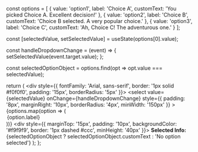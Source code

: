   const options = [
    { value: 'option1', label: 'Choice A', customText: 'You picked Choice A. Excellent decision!' },
    { value: 'option2', label: 'Choice B', customText: 'Choice B selected. A very popular choice.' },
    { value: 'option3', label: 'Choice C', customText: 'Ah, Choice C! The adventurous one.' }
  ];

  const [selectedValue, setSelectedValue] = useState(options[0].value);

  const handleDropdownChange = (event) => {
    setSelectedValue(event.target.value);
  };

  const selectedOptionObject = options.find(opt => opt.value === selectedValue);

  return (
    <div style={{ fontFamily: 'Arial, sans-serif', border: '1px solid #f0f0f0', padding: '15px', borderRadius: '5px' }}>
      <select
        value={selectedValue}
        onChange={handleDropdownChange}
        style={{ padding: '8px', marginRight: '10px', borderRadius: '4px', minWidth: '150px' }}
      >
        {options.map(option => (
          <option key={option.value} value={option.value}>
            {option.label}
          </option>
        ))}
      </select>
      <div style={{ marginTop: '15px', padding: '10px', backgroundColor: '#f9f9f9', border: '1px dashed #ccc', minHeight: '40px' }}>
        <strong>Selected Info:</strong> {selectedOptionObject ? selectedOptionObject.customText : 'No option selected'}
      </div>
    </div>
  );
};